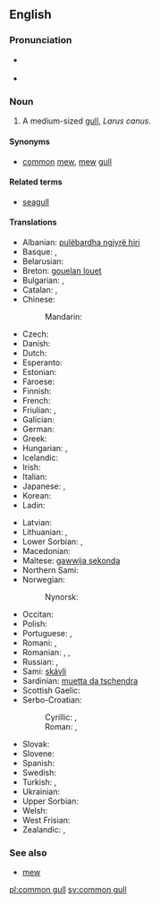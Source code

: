 {{wikipedia}}
==English==

===Pronunciation===
* {{a|RP}} {{IPA|/ˈkɒmən ˌɡʌl/}}
* {{a|US}} {{IPA|/ˈkɑːmən ˌɡʌl/}}

===Noun===
{{en-noun|head=[[common]] [[gull]]}}

# A medium-sized [[gull]], ''Larus canus''.

====Synonyms====
* [[common]] [[mew]], [[mew]] [[gull]]

====Related terms====
* [[seagull]]

====Translations====
{{trans-top|''Larus canus''}}
* Albanian: [[pulëbardha ngjyrë hiri]]
* Basque: {{t-|eu|kaio}}, {{t-|eu|antxeta}}
* Belarusian: {{t-|be|чайка}}
* Breton: [[gouelan louet]]
* Bulgarian: {{t-|bg|чайка буревестница|sc=Cyrl}}, {{t+|bg|чайка|tr=čajka|sc=Cyrl}}
* Catalan: {{t-|ca|gavina|f}}, {{t-|ca|gavià|m}}
* Chinese:
*: Mandarin: {{t-|cmn|海鸥|sc=Hani}}
* Czech: {{t-|cs|racek bouřní}}
* Danish: {{t-|da|stormmåge}}
* Dutch: {{t-|nl|stormmeeuw|f}}
* Esperanto: {{t-|eo|griza mevo}}
* Estonian: {{t-|et|kalakajakas}}
* Faroese: {{t-|fo|skatumási}}
* Finnish: {{t+|fi|kalalokki}}
* French: {{t+|fr|goéland cendré}}
* Friulian: {{tø|fur|cocâl}}, {{tø|fur|smurgnic}}
* Galician: {{t-|gl|gaivota papoia|f}}
* German: {{t+|de|Sturmmöwe|f}}
* Greek: {{t+|el|γλάρος}}
* Hungarian: {{t+|hu|viharsirály}}, {{t+|hu|sirály}}
* Icelandic: {{t+|is|stormmáfur}}
* Irish: {{t-|ga|faoileán}}
* Italian: {{t+|it|gavina}}
* Japanese: {{t-|ja|カモメ|sc=Jpan}}, {{t+|ja|鴎|tr=kamome|sc=Jpan}}
* Korean: {{t+|ko|갈매기|tr=galmaegi}}
* Ladin: {{tø|lld|gabian}}
{{trans-mid}}
* Latvian: {{t-|lv|kajaks}}
* Lithuanian: {{t-|lt|paprastasis kiras}}, {{t+|lt|kiras}}
* Lower Sorbian: {{tø|dsb|ryborak}}, {{tø|dsb|rybornik}}
* Macedonian: {{t-|mk|сив галеб|tr=siv galeb}}
* Maltese: [[gawwija sekonda]]
* Northern Sami: {{tø|se|báiski}}
* Norwegian: {{t-|no|fiskemåke}}
*: Nynorsk: {{t-|nn|fiskemåse}}
* Occitan: {{t+|oc|gavian}}
* Polish: {{t-|pl|mewa pospolita}}
* Portuguese: {{t-|pt|gaivota-parda}}, {{t+|pt|gaivota}}
* Romani: {{tø|rom|chayka|f}}, {{tø|rom|chirikli-mariaki|f}}
* Romanian: {{t-|ro|ucau marinu}}, {{t+|ro|laru}}, {{t+|ro|gavina}}
* Russian: {{t-|ru|сизая чайка|sc=Cyrl}}, {{t+|ru|чайка|tr=čajka|sc=Cyrl}}
* Sami: [[skávli]]
* Sardinian: [[muetta da tschendra]]
* Scottish Gaelic: {{t-|gd|faoileag}}
* Serbo-Croatian:
*: Cyrillic: {{t-|sh|сиви галеб}}, {{t-|sh|бурни галеб}}
*: Roman: {{t-|sh|sivi galeb}}, {{t-|sh|burni galeb}}
* Slovak: {{t-|sk|čajka sivá}}
* Slovene: {{t-|sl|sivi galeb}}
* Spanish: {{t+|es|gaviota|f}}
* Swedish: {{t+|sv|fiskmås|c}}
* Turkish: {{t+|tr|küçük gümüş martı}}, {{t+|tr|dalgıç}}
* Ukrainian: {{t-|uk|чайка|tr=čajka}}
* Upper Sorbian: {{t-|hsb|tonuška}}
* Welsh: {{t-|cy|y gweunydd}}
* West Frisian: {{t+|fy|unwaarsfûgel}}
* Zealandic: {{tø|zea|Sturmmeêuwe}}, {{tø|zea|sturmmeêuwe}}
{{trans-bottom}}

===See also===
* [[mew]]

[[pl:common gull]]
[[sv:common gull]]